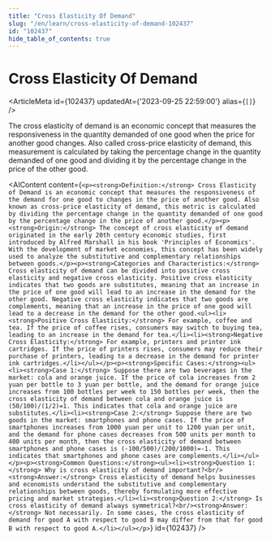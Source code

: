 ```yaml
---
title: "Cross Elasticity Of Demand"
slug: "/en/learn/cross-elasticity-of-demand-102437"
id: "102437"
hide_table_of_contents: true
---
```



# Cross Elasticity Of Demand

<ArticleMeta id={102437} updatedAt={'2023-09-25 22:59:00'} alias={`[]`} />
<div className='border-solid border-b border-t-0 my-4 border-[var(--ifm-color-gray-300)]' />

The cross elasticity of demand is an economic concept that measures the responsiveness in the quantity demanded of one good when the price for another good changes. Also called cross-price elasticity of demand, this measurement is calculated by taking the percentage change in the quantity demanded of one good and dividing it by the percentage change in the price of the other good.

<AIContent content={`<p><strong>Definition:</strong> Cross Elasticity of Demand is an economic concept that measures the responsiveness of the demand for one good to changes in the price of another good. Also known as cross-price elasticity of demand, this metric is calculated by dividing the percentage change in the quantity demanded of one good by the percentage change in the price of another good.</p><p><strong>Origin:</strong> The concept of cross elasticity of demand originated in the early 20th century economic studies, first introduced by Alfred Marshall in his book 'Principles of Economics'. With the development of market economies, this concept has been widely used to analyze the substitutive and complementary relationships between goods.</p><p><strong>Categories and Characteristics:</strong> Cross elasticity of demand can be divided into positive cross elasticity and negative cross elasticity. Positive cross elasticity indicates that two goods are substitutes, meaning that an increase in the price of one good will lead to an increase in the demand for the other good. Negative cross elasticity indicates that two goods are complements, meaning that an increase in the price of one good will lead to a decrease in the demand for the other good.<ul><li><strong>Positive Cross Elasticity:</strong> For example, coffee and tea. If the price of coffee rises, consumers may switch to buying tea, leading to an increase in the demand for tea.</li><li><strong>Negative Cross Elasticity:</strong> For example, printers and printer ink cartridges. If the price of printers rises, consumers may reduce their purchase of printers, leading to a decrease in the demand for printer ink cartridges.</li></ul></p><p><strong>Specific Cases:</strong><ul><li><strong>Case 1:</strong> Suppose there are two beverages in the market: cola and orange juice. If the price of cola increases from 2 yuan per bottle to 3 yuan per bottle, and the demand for orange juice increases from 100 bottles per week to 150 bottles per week, then the cross elasticity of demand between cola and orange juice is (50/100)/(1/2)=1. This indicates that cola and orange juice are substitutes.</li><li><strong>Case 2:</strong> Suppose there are two goods in the market: smartphones and phone cases. If the price of smartphones increases from 1000 yuan per unit to 1200 yuan per unit, and the demand for phone cases decreases from 500 units per month to 400 units per month, then the cross elasticity of demand between smartphones and phone cases is (-100/500)/(200/1000)=-1. This indicates that smartphones and phone cases are complements.</li></ul></p><p><strong>Common Questions:</strong><ul><li><strong>Question 1:</strong> Why is cross elasticity of demand important?<br/><strong>Answer:</strong> Cross elasticity of demand helps businesses and economists understand the substitutive and complementary relationships between goods, thereby formulating more effective pricing and market strategies.</li><li><strong>Question 2:</strong> Is cross elasticity of demand always symmetrical?<br/><strong>Answer:</strong> Not necessarily. In some cases, the cross elasticity of demand for good A with respect to good B may differ from that for good B with respect to good A.</li></ul></p>`} id={102437} />

